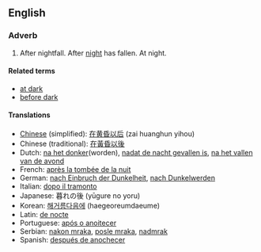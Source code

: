 ==English==

===Adverb===
{{en-adv|pos=[[after]] [[dark]]|-}}

# <!--adjective?-->After nightfall.  After [[night]] has fallen.  At night.

====Related terms====
*[[at dark]]
*[[before dark]]

====Translations====
*[[Chinese]] (simplified): [[在黄昏以后]] (zai huanghun yihou)
*Chinese (traditional): [[在黃昏以後]]
*Dutch: [[na het donker]](worden), [[nadat de nacht gevallen is]], [[na het vallen van de avond]]
*French: [[après la tombée de la nuit]]
*German: [[nach Einbruch der Dunkelheit]], [[nach Dunkelwerden]]
*Italian: [[dopo il tramonto]]
*Japanese: 暮れの後 (yūgure no yoru)
*Korean: [[해거름다음에]] (haegeoreumdaeume)
*Latin: [[de nocte]]
*Portuguese: [[após o anoitecer]]
*Serbian: [[nakon mraka]], [[posle mraka]], [[nadmrak]]
*Spanish: [[después de anochecer]]